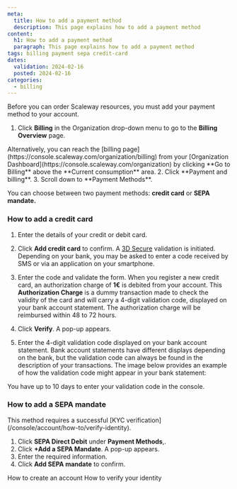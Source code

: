 ```yaml
---
meta:
  title: How to add a payment method
  description: This page explains how to add a payment method
content:
  h1: How to add a payment method
  paragraph: This page explains how to add a payment method
tags: billing payment sepa credit-card
dates:
  validation: 2024-02-16
  posted: 2024-02-16
categories:
  - billing
---
```




Before you can order Scaleway resources, you must add your payment method to your account.

<Macro id="iam-requirements" />

1. Click **Billing** in the Organization drop-down menu to go to the **Billing Overview** page.
 <Message type="tip">
      Alternatively, you can reach the [billing page](https://console.scaleway.com/organization/billing) from your [Organization Dashboard](https://console.scaleway.com/organization) by clicking **Go to Billing** above the **Current consumption** area.
    </Message>
2. Click **Payment and billing**.
3. Scroll down to **Payment Methods**.

You can choose between two payment methods: **credit card** or **SEPA mandate.**

### How to add a credit card

1. Enter the details of your credit or debit card.
2. Click **Add credit card** to confirm. A [3D Secure](https://en.wikipedia.org/wiki/3-D_Secure) validation is initiated. Depending on your bank, you may be asked to enter a code received by SMS or via an application on your smartphone.
3. Enter the code and validate the form.
    <Message type="note">
     When you register a new credit card, an authorization charge of **1€** is debited from your account. This **Authorization Charge** is a dummy transaction made to check the validity of the card and will carry a 4-digit validation code, displayed on your bank account statement. The authorization charge will be reimbursed within 48 to 72 hours.
    </Message>
4. Click **Verify**. A pop-up appears.
5. Enter the 4-digit validation code displayed on your bank account statement.
    <Message type="note">
      Bank account statements have different displays depending on the bank, but the validation code can always be found in the description of your transactions. The image below provides an example of how the validation code might appear in your bank statement:

      <Lightbox src="scaleway-bank-statement.webp" alt="Screenshot of a bank account statement. Under the transactions section, an entry called SCW*C-6569E-COMMERCE displays. The validation code is represented by the number sequence" />
    </Message>


<Message type="important">
  You have up to 10 days to enter your validation code in the console.
</Message>


### How to add a SEPA mandate

<Message type="note">
  This method requires a successful [KYC verification](/console/account/how-to/verify-identity).
</Message> 

1. Click **SEPA Direct Debit** under **Payment Methods**,.
2. Click **+Add a SEPA Mandate**. A pop-up appears.
3. Enter the required information.
4. Click **Add SEPA mandate** to confirm.



<Navigation title="See also">
  <PreviousButton to="/console/account/how-to/create-an-account">How to create an account</PreviousButton>
  <NextButton to="/console/account/how-to/verify-identity">How to verify your identity</NextButton>
</Navigation>
